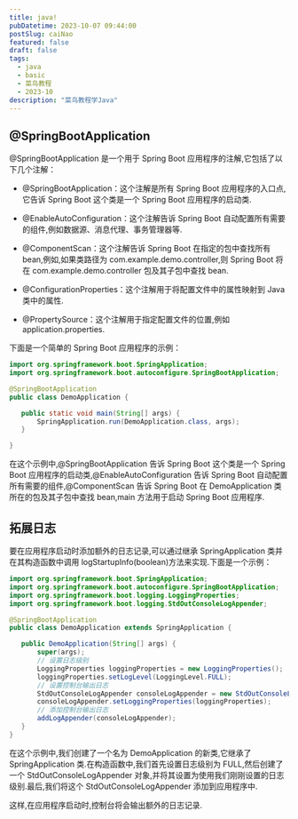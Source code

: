 ```yaml
---
title: java!
pubDatetime: 2023-10-07 09:44:00
postSlug: caiNao
featured: false
draft: false
tags:
  - java
  - basic
  - 菜鸟教程
  - 2023-10
description: "菜鸟教程学Java"
---
```


## @SpringBootApplication

@SpringBootApplication 是一个用于 Spring Boot 应用程序的注解,它包括了以下几个注解：

- @SpringBootApplication：这个注解是所有 Spring Boot 应用程序的入口点,它告诉 Spring Boot 这个类是一个 Spring Boot 应用程序的启动类.

- @EnableAutoConfiguration：这个注解告诉 Spring Boot 自动配置所有需要的组件,例如数据源、消息代理、事务管理器等.

- @ComponentScan：这个注解告诉 Spring Boot 在指定的包中查找所有 bean,例如,如果类路径为 com.example.demo.controller,则 Spring Boot 将在 com.example.demo.controller 包及其子包中查找 bean.

- @ConfigurationProperties：这个注解用于将配置文件中的属性映射到 Java 类中的属性.

- @PropertySource：这个注解用于指定配置文件的位置,例如 application.properties.

下面是一个简单的 Spring Boot 应用程序的示例：

```java
import org.springframework.boot.SpringApplication;
import org.springframework.boot.autoconfigure.SpringBootApplication;

@SpringBootApplication
public class DemoApplication {

   public static void main(String[] args) {
       SpringApplication.run(DemoApplication.class, args);
   }

}
```

在这个示例中,@SpringBootApplication 告诉 Spring Boot 这个类是一个 Spring Boot 应用程序的启动类,@EnableAutoConfiguration 告诉 Spring Boot 自动配置所有需要的组件,@ComponentScan 告诉 Spring Boot 在 DemoApplication 类所在的包及其子包中查找 bean,main 方法用于启动 Spring Boot 应用程序.

## 拓展日志

要在应用程序启动时添加额外的日志记录,可以通过继承 SpringApplication 类并在其构造函数中调用 logStartupInfo(boolean)方法来实现.下面是一个示例：

```java
import org.springframework.boot.SpringApplication;
import org.springframework.boot.autoconfigure.SpringBootApplication;
import org.springframework.boot.logging.LoggingProperties;
import org.springframework.boot.logging.StdOutConsoleLogAppender;

@SpringBootApplication
public class DemoApplication extends SpringApplication {

   public DemoApplication(String[] args) {
       super(args);
       // 设置日志级别
       LoggingProperties loggingProperties = new LoggingProperties();
       loggingProperties.setLogLevel(LoggingLevel.FULL);
       // 设置控制台输出日志
       StdOutConsoleLogAppender consoleLogAppender = new StdOutConsoleLogAppender();
       consoleLogAppender.setLoggingProperties(loggingProperties);
       // 添加控制台输出日志
       addLogAppender(consoleLogAppender);
   }
}
```

在这个示例中,我们创建了一个名为 DemoApplication 的新类,它继承了 SpringApplication 类.在构造函数中,我们首先设置日志级别为 FULL,然后创建了一个 StdOutConsoleLogAppender 对象,并将其设置为使用我们刚刚设置的日志级别.最后,我们将这个 StdOutConsoleLogAppender 添加到应用程序中.

这样,在应用程序启动时,控制台将会输出额外的日志记录.
